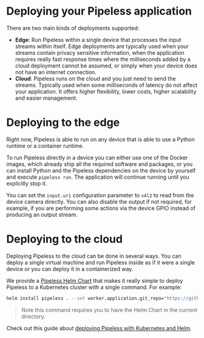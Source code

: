 # Deploying your Pipeless application

There are two main kinds of deployments supported:

* **Edge**: Run Pipeless within a single device that processes the input streams within itself. Edge deployments are typically used when your streams contain privacy sensitive information, when the application requires really fast response times where the milliseconds added by a cloud deployment cannot be assumed, or simply when your device does not have an internet connection.
* **Cloud**: Pipeless runs on the cloud and you just need to send the streams. Typically used when some milliseconds of latency do not affect your application. It offers higher flexibility, lower costs, higher scalability and easier management.

# Deploying to the edge

Right now, Pipeless is able to run on any device that is able to use a Python runtime or a container runtime.

To run Pipeless directly in a device you can either use one of the Docker images, which already ship all the required software and packages, or you can install Python and the Pipeless dependencies on the device by yourself and execute `pipeless run`. The application will continue running until you explicitly stop it.

You can set the `input.uri` configuration parameter to `v4l2` to read from the device camera directly. You can also disable the output if not required, for example, if you are performing some actions via the device GPIO instead of producing an output stream.

# Deploying to the cloud

Deploying Pipeless to the cloud can be done in several ways. You can deploy a single virtual machine and run Pipeless inside as if it were a single device or you can deploy it in a containerized way.

We provide a [Pipeless Helm Chart](https://github.com/pipeless-ai/pipeless/tree/main/package/helm-chart/pipeless) that makes it really simple to deploy Pipeless to a Kubernetes cluster with a single command. For example:

```bash copy
helm install pipeless . --set worker.application.git_repo="https://github.com/pipeless-ai/pipeless.git",worker.application.subPath="examples/onnx-yolo",worker.plugins.order="draw",worker.inference.model_uri="file:///app/yolov8n.onnx" --set worker.replicaCount=4
```

> Note this command requires you to have the Helm Chart in the current directory.

Check out this guide about [deploying Pipeless with Kubernetes and Helm](https://www.pipeless.ai/blog/deploy-with-kubernetes/Deploying%20an%20object%20detection%20application%20to%20the%20cloud%20using%20Kubernetes%20and%20Helm).